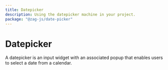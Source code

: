 ```yaml
---
title: Datepicker
description: Using the datepicker machine in your project.
package: "@zag-js/date-picker"
---
```


# Datepicker

A datepicker is an input widget with an associated popup that enables users to
select a date from a calendar.

<Resources pkg="@zag-js/date-picker" />

<Showcase id="Combobox" />
